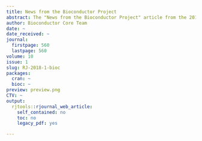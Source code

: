 ```yaml
---
title: News from the Bioconductor Project
abstract: The "News from the Bioconductor Project" article from the 2018-1 issue.
author: Bioconductor Core Team
date: ~
date_received: ~
journal:
  firstpage: 560
  lastpage: 560
volume: 10
issue: 1
slug: RJ-2018-1-bioc
packages:
  cran: ~
  bioc: ~
preview: preview.png
CTV: ~
output:
  rjtools::rjournal_web_article:
    self_contained: no
    toc: no
    legacy_pdf: yes

---
```

